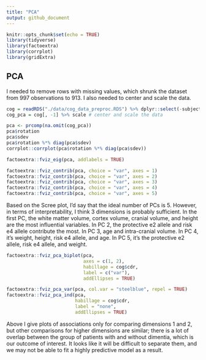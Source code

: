 ```yaml
---
title: "PCA"
output: github_document
---
```


```r
knitr::opts_chunk$set(echo = TRUE)
library(tidyverse)
library(factoextra)
library(corrplot)
library(gridExtra)
```

## PCA

I needed to remove rows with missing values, which shrunk the dataset from 997 observations to 913. I also needed to center and scale the data.

```r
cog = readRDS("./data/cog_data_preproc.RDS") %>% dplyr::select(-subject) %>% na.omit() # omit rows with NA
cog_pca = cog[, -1] %>% scale # center and scale the data

pca <- prcomp(na.omit(cog_pca))
pca$rotation
pca$sdev
pca$rotation %*% diag(pca$sdev)
corrplot::corrplot(pca$rotation %*% diag(pca$sdev))

```


```r
factoextra::fviz_eig(pca, addlabels = TRUE)

factoextra::fviz_contrib(pca, choice = "var", axes = 1)
factoextra::fviz_contrib(pca, choice = "var", axes = 2)
factoextra::fviz_contrib(pca, choice = "var", axes = 3)
factoextra::fviz_contrib(pca, choice = "var", axes = 4)
factoextra::fviz_contrib(pca, choice = "var", axes = 5)
```

Based on the Scree plot, I'd say that the ideal number of PCs is 5. However, in terms of interpretability, I think 3 dimensions is probably sufficient. In the first PC, the white matter volume, cortex volume, cranial volume, and height are the most influential variables. In PC 2, the protective e2 allele and risk e4 allele contribute the most. In PC 3, age and intra-cranial volume. In PC 4, it's weight, height, risk e4 allele, and age. In PC 5, it's the protective e2 allele, risk e4 allele, and weight. 

```r
factoextra::fviz_pca_biplot(pca, 
                            axes = c(1, 2),
                            habillage = cog$cdr,
                            label = c("var"),
                            addEllipses = TRUE) 

factoextra::fviz_pca_var(pca, col.var = "steelblue", repel = TRUE)
factoextra::fviz_pca_ind(pca,
                         habillage = cog$cdr,
                         label = "none",
                         addEllipses = TRUE)
```

Above I give plots of associations only for comparing dimensions 1 and 2, but other comparisons for higher dimensions are similar; there is a lot of overlap between the group of patients with and without dimentia, which is our outcome of interest. It looks like it will be difficult to separate them, and we may not be able to fit a highly predictive model as a result.
